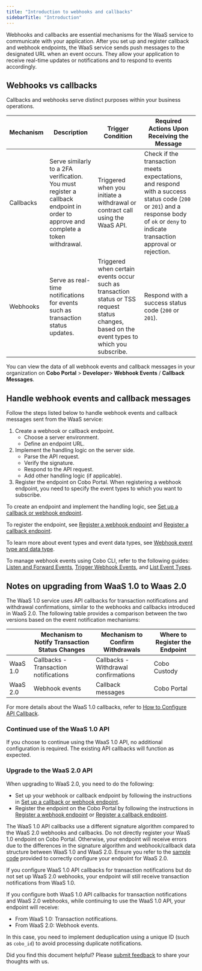 ```yaml
---
title: "Introduction to webhooks and callbacks"
sidebarTitle: "Introduction"
---
```


Webhooks and callbacks are essential mechanisms for the WaaS service to communicate with your application. After you set up and register callback and webhook endpoints, the WaaS service sends push messages to the designated URL when an event occurs. They allow your application to receive real-time updates or notifications and to respond to events accordingly.

## Webhooks vs callbacks

Callbacks and webhooks serve distinct purposes within your business operations.   

| Mechanism | Description                        | Trigger Condition                                        | Required Actions Upon Receiving the Message              |
| ------------- | -------------------------------------- | ------------------------------------------------------------ | ------------------------------------------------------------ |
| Callbacks     | Serve similarly to a 2FA verification. You must register a callback endpoint in order to approve and complete a token withdrawal. | Triggered when you initiate a withdrawal or contract call using the WaaS API. | Check if the transaction meets expectations, and respond with a success status code (`200` or `201`) and a response body of `ok` or `deny` to indicate transaction approval or rejection. |
| Webhooks      | Serve as real-time notifications for events such as transaction status updates.  | Triggered when certain events occur such as transaction status or TSS request status changes, based on the event types to which you subscribe.              | Respond with a success status code (`200` or `201`).             |

You can view the data of all webhook events and callback messages in your organization on **Cobo Portal** > **Developer**> **Webhook Events** / **Callback Messages**.

## Handle webhook events and callback messages

Follow the steps listed below to handle webhook events and callback messages sent from the WaaS service:

1. Create a webhook or callback endpoint.
    - Choose a server environment.
    - Define an endpoint URL.
2. Implement the handling logic on the server side.
    - Parse the API request.
    - Verify the signature.
    - Respond to the API request.
    - Add other handling logic (if applicable).
3. Register the endpoint on Cobo Portal.
    <Note>When registering a webhook endpoint, you need to specify the event types to which you want to subscribe.</Note>

To create an endpoint and implement the handling logic, see [Set up a callback or webhook endpoint](/v2/guides/webhooks-callbacks/set-up-endpoint).

To register the endpoint, see [Register a webhook endpoint](https://manuals.cobo.com/en/portal/developer-console/webhooks-create) and [Register a callback endpoint](https://manuals.cobo.com/en/portal/developer-console/callbacks-register).

To learn more about event types and event data types, see [Webhook event type and data type](/v2/guides/webhooks-callbacks/webhook-event-type).

To manage webhook events using Cobo CLI, refer to the following guides: [Listen and Forward Events](/v2/developer-tools/cobo-cli/listen-and-forward-events), [Trigger Webhook Events](/v2/developer-tools/cobo-cli/trigger-events), and [List Event Types](/v2/developer-tools/cobo-cli/event-types).


## Notes on upgrading from WaaS 1.0 to Waas 2.0

The WaaS 1.0 service uses API callbacks for transaction notifications and withdrawal confirmations, similar to the webhooks and callbacks introduced in WaaS 2.0. The following table provides a comparison between the two versions based on the event notification mechanisms:

|  | Mechanism to Notify Transaction Status Changes | Mechanism to Confirm Withdrawals | Where to Register the Endpoint |
| --- | --- | --- | --- |
| WaaS 1.0 | Callbacks - Transaction notifications | Callbacks - Withdrawal confirmations | Cobo Custody |
| WaaS 2.0 | Webhook events | Callback messages | Cobo Portal |

For more details about the WaaS 1.0 callbacks, refer to [How to Configure API Callback](/v1/guides/howtos/configure-api-callback).

### Continued use of the WaaS 1.0 API
If you choose to continue using the WaaS 1.0 API, no additional configuration is required. The existing API callbacks will function as expected.

### Upgrade to the WaaS 2.0 API
When upgrading to WaaS 2.0, you need to do the following:
- Set up your webhook or callback endpoint by following the instructions in [Set up a callback or webhook endpoint](/v2/guides/webhooks-callbacks/set-up-endpoint).
- Register the endpoint on the Cobo Portal by following the instructions in [Register a webhook endpoint](https://manuals.cobo.com/en/portal/developer-console/webhooks-create) or [Register a callback endpoint](https://manuals.cobo.com/en/portal/developer-console/callbacks-register).

<Note>The WaaS 1.0 API callbacks use a different signature algorithm compared to the WaaS 2.0 webhooks and callbacks. Do not directly register your WaaS 1.0 endpoint on Cobo Portal. Otherwise, your endpoint will receive errors due to the differences in the signature algorithm and webhook/callback data structure between WaaS 1.0 and WaaS 2.0. Ensure you refer to the [sample code](/v2/guides/webhooks-callbacks/set-up-endpoint#code-samples) provided to correctly configure your endpoint for WaaS 2.0.</Note>

<Note><p>If you configure WaaS 1.0 API callbacks for transaction notifications but do not set up WaaS 2.0 webhooks, your endpoint will still receive transaction notifications from WaaS 1.0.</p>If you configure both WaaS 1.0 API callbacks for transaction notifications and WaaS 2.0 webhooks, while continuing to use the WaaS 1.0 API, your endpoint will receive:<ul><li>From WaaS 1.0: Transaction notifications.</li><li>From WaaS 2.0: Webhook events.</li></ul>In this case, you need to implement deduplication using a unique ID (such as `cobo_id`) to avoid processing duplicate notifications.</Note>

<Tip>Did you find this document helpful? Please [submit feedback](https://forms.zohopublic.com/cobo/form/DocumentFeedbackForm/formperma/QvLOhxJv1_JMsJ-1dleZ8Itb_7rzN-LtgvsDdxosoVI) to share your thoughts with us.</Tip>